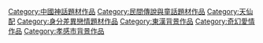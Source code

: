 [[Category:中國神話題材作品|Category:中國神話題材作品]]
[[Category:民間傳說與童話題材作品|Category:民間傳說與童話題材作品]]
[[Category:天仙配|Category:天仙配]]
[[Category:身分差異戀情題材作品|Category:身分差異戀情題材作品]]
[[Category:東漢背景作品|Category:東漢背景作品]]
[[Category:奇幻愛情作品|Category:奇幻愛情作品]]
[[Category:孝感市背景作品|Category:孝感市背景作品]]